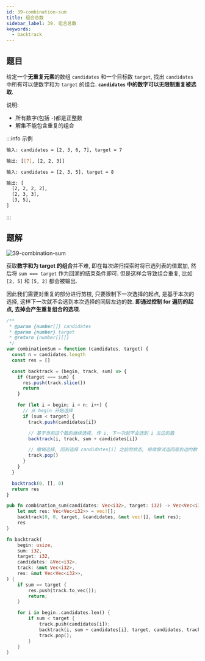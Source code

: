 ```yaml
---
id: 39-combination-sum
title: 组合总数
sidebar_label: 39. 组合总数
keywords:
  - backtrack
---
```


## 题目

给定一个**无重复元素**的数组 `candidates` 和一个目标数 `target`, 找出 `candidates` 中所有可以使数字和为 `target` 的组合. **`candidates` 中的数字可以无限制重复被选取**.

说明:

- 所有数字(包括 `-`)都是正整数
- 解集不能包含重复的组合

:::info 示例

```bash
输入: candidates = [2, 3, 6, 7], target = 7

输出: [[7], [2, 2, 3]]
```

```bash
输入: candidates = [2, 3, 5], target = 8

输出: [
  [2, 2, 2, 2],
  [2, 3, 3],
  [3, 5],
]
```

:::

## 题解

![39-combination-sum](../../static/img/39-combination-sum.png)

获取**数字和为 target 的组合**并不难, 即在每次递归探索时将已选列表的值累加, 然后将 `sum === target` 作为回溯的结束条件即可. 但是这样会导致组合重复, 比如 `[2, 5]` 和 `[5, 2]` 都会被输出.

因此我们需要对重复的部分进行剪枝, 只要限制下一次选择的起点, 是基于本次的选择, 这样下一次就不会选到本次选择的同层左边的数.
**即通过控制 for 遍历的起点, 去掉会产生重复组合的选项**.


<Tabs>
  <TabItem value="JavaScript" label="JavaScript" default>

```js
/**
 * @param {number[]} candidates
 * @param {number} target
 * @return {number[][]}
 */
var combinationSum = function (candidates, target) {
  const n = candidates.length
  const res = []

  const backtrack = (begin, track, sum) => {
    if (target === sum) {
      res.push(track.slice())
      return
    }

    for (let i = begin; i < n; i++) {
      // 从 begin 开始选择
      if (sum < target) {
        track.push(candidates[i])

        // 基于当前这个数的继续选择, 传 i, 下一次就不会选到 i 左边的数
        backtrack(i, track, sum + candidates[i])

        // 撤销选择, 回到选择 candidates[i] 之前的状态, 继续尝试选同层右边的数
        track.pop()
      }
    }
  }

  backtrack(0, [], 0)
  return res
}
```

</TabItem>
<TabItem value="Rust" label="Rust">

```rust
pub fn combination_sum(candidates: Vec<i32>, target: i32) -> Vec<Vec<i32>> {
    let mut res: Vec<Vec<i32>> = vec![];
    backtrack(0, 0, target, &candidates, &mut vec![], &mut res);
    res
}

fn backtrack(
    begin: usize,
    sum: i32,
    target: i32,
    candidates: &Vec<i32>,
    track: &mut Vec<i32>,
    res: &mut Vec<Vec<i32>>,
) {
    if sum == target {
        res.push(track.to_vec());
        return;
    }

    for i in begin..candidates.len() {
        if sum < target {
            track.push(candidates[i]);
            backtrack(i, sum + candidates[i], target, candidates, track, res);
            track.pop();
        }
    }
}

```

</TabItem>
</Tabs>
